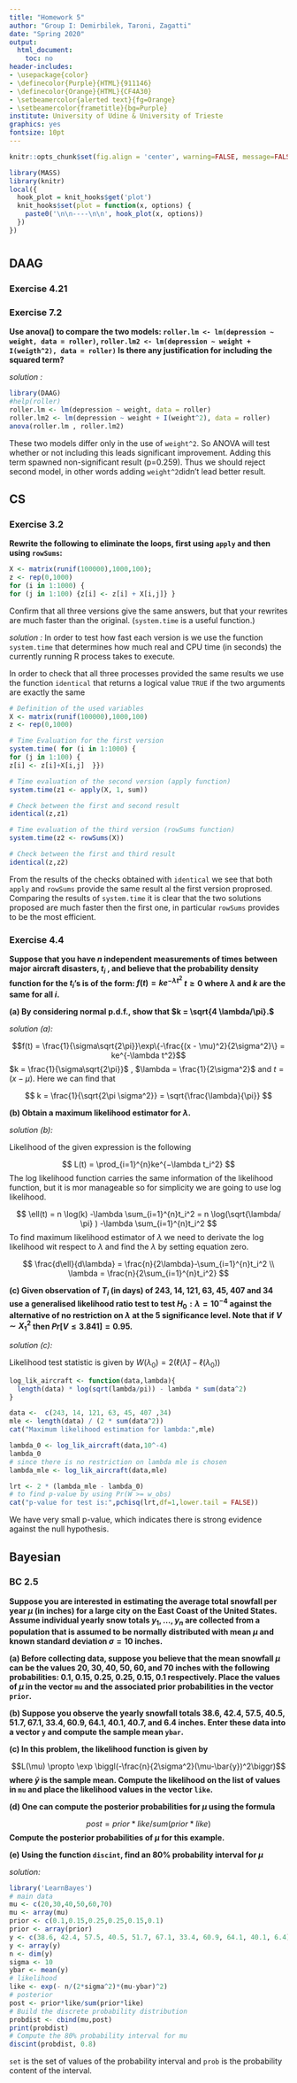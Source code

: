 ```yaml
---
title: "Homework 5"
author: "Group I: Demirbilek, Taroni, Zagatti"
date: "Spring 2020"
output:
  html_document:
    toc: no
header-includes:
- \usepackage{color}
- \definecolor{Purple}{HTML}{911146}
- \definecolor{Orange}{HTML}{CF4A30}
- \setbeamercolor{alerted text}{fg=Orange}
- \setbeamercolor{frametitle}{bg=Purple}
institute: University of Udine & University of Trieste
graphics: yes
fontsize: 10pt
---
```


```r
knitr::opts_chunk$set(fig.align = 'center', warning=FALSE, message=FALSE, fig.asp=0.625, dev='png', global.par = TRUE, dev.args=list(pointsize=10), fig.path = 'figs/', fig.height = 10, fig.width = 10)
```

```r
library(MASS)
library(knitr)
local({
  hook_plot = knit_hooks$get('plot')
  knit_hooks$set(plot = function(x, options) {
    paste0('\n\n----\n\n', hook_plot(x, options))
  })
})
```

# {.tabset}

## DAAG {.tabset}


### Exercise 4.21


### Exercise 7.2

**Use anova() to compare the two models: 
`roller.lm <- lm(depression ~ weight, data = roller)`, `roller.lm2 <- lm(depression ~ weight + I(weigth^2), data = roller)`
Is there any justification for including the squared term?**


*solution :* 

```r
library(DAAG)
#help(roller)
roller.lm <- lm(depression ~ weight, data = roller)
roller.lm2 <- lm(depression ~ weight + I(weight^2), data = roller)
anova(roller.lm , roller.lm2)

```
These two models differ only in the use of `weight^2`. So ANOVA will test whether or not including this leads significant improvement. Adding this term spawned non-significant result (p=0.259). Thus we should reject second model, in other words adding `weight^2`didn't lead better result.

## CS {.tabset}


### Exercise 3.2
**Rewrite the following to eliminate the loops, first using `apply` and then
using `rowSums`:**

```r
X <- matrix(runif(100000),1000,100); 
z <- rep(0,1000) 
for (i in 1:1000) {
for (j in 1:100) {z[i] <- z[i] + X[i,j]} }

```

Confirm that all three versions give the same answers, but that your rewrites
are much faster than the original. (`system.time` is a useful function.)


*solution :* 
In order to test how fast each version is we use the function `system.time` that determines how much real and CPU time (in seconds) the currently running R process takes to execute.

In order to check that all three processes provided the same results we use the function `identical` that returns a logical value `TRUE` if the two arguments are exactly the same

```r
# Definition of the used variables
X <- matrix(runif(100000),1000,100)
z <- rep(0,1000)

# Time Evaluation for the first version
system.time( for (i in 1:1000) {
for (j in 1:100) {
z[i] <- z[i]+X[i,j]  }})

# Time evaluation of the second version (apply function)
system.time(z1 <- apply(X, 1, sum))

# Check between the first and second result
identical(z,z1)

# Time evaluation of the third version (rowSums function)
system.time(z2 <- rowSums(X))

# Check between the first and third result
identical(z,z2)

```

From the results of the checks obtained with `identical` we see that both `apply` and `rowSums` provide the same result al the first version proprosed. Comparing the results of `system.time` it is clear that the two solutions proposed are much faster then the first one, in particular `rowSums` provides to be the most efficient.

### Exercise 4.4

**Suppose that you have $n$ independent measurements of times between major aircraft disasters, $t_i$ , and believe that the probability density function for the $t_i$’s is of the form: $f(t) = ke^{−\lambda t^2}$ $t \geq 0$ where $λ$ and $k$ are the same for all $i$.**

**(a) By considering normal p.d.f., show that  $k = \sqrt{4 \lambda/\pi}.$**

*solution (a):*

$$f(t) = \frac{1}{\sigma\sqrt{2\pi}}\exp\{-\frac{(x - \mu)^2}{2\sigma^2}\} = ke^{-\lambda t^2}$$
$k = \frac{1}{\sigma\sqrt{2\pi}}$ , $\lambda = \frac{1}{2\sigma^2}$ and $t = (x - \mu)$. Here we can find that

$$
k = \frac{1}{\sqrt{2\pi \sigma^2}} = \sqrt{\frac{\lambda}{\pi}}
$$

**(b) Obtain a maximum likelihood estimator for $\lambda$.**

*solution (b):*

Likelihood of the given expression is the following

$$
L(t) = \prod_{i=1}^{n}ke^{−\lambda t_i^2}
$$
The log likelihood function carries the same information of the likelihood function, but it is mor manageable so for simplicity we are going to use log likelihood.

$$
\ell(t) = n \log(k) -\lambda \sum_{i=1}^{n}t_i^2 = n \log(\sqrt{\lambda/ \pi} ) -\lambda \sum_{i=1}^{n}t_i^2 
$$
To find maximum likelihood estimator of $\lambda$ we need to derivate the log likelihood wit respect to $\lambda$ and find the $\lambda$ by setting equation zero.

$$
\frac{d\ell}{d\lambda} = \frac{n}{2\lambda}-\sum_{i=1}^{n}t_i^2 \\
\lambda = \frac{n}{2\sum_{i=1}^{n}t_i^2}
$$


**(c) Given observation of $T_i$ (in days) of 243, 14, 121, 63, 45, 407 and 34  use a generalised likelihood ratio test to
test $H_0 : \lambda = 10^{-4}$ against the alternative of no restriction on $\lambda$ at the $5%$ significance level. Note that if $V \sim X_1^2$ then $Pr[V \leq 3.841] = 0.95$.**

*solution (c):*

Likelihood test statistic is given by $W(\lambda_0) = 2(\ell(\hat{\lambda})-\ell(\lambda_0))$

```r
log_lik_aircraft <- function(data,lambda){
  length(data) * log(sqrt(lambda/pi)) - lambda * sum(data^2)
}

data <-  c(243, 14, 121, 63, 45, 407 ,34)
mle <- length(data) / (2 * sum(data^2))
cat("Maximum likelihood estimation for lambda:",mle)

lambda_0 <- log_lik_aircraft(data,10^-4)
lambda_0
# since there is no restriction on lambda mle is chosen
lambda_mle <- log_lik_aircraft(data,mle)

lrt <- 2 * (lambda_mle - lambda_0)
# to find p-value by using Pr(W >= w_obs)
cat("p-value for test is:",pchisq(lrt,df=1,lower.tail = FALSE))

```
We have very small p-value, which indicates there is strong evidence against the null hypothesis.

## Bayesian {.tabset}

### BC 2.5

**Suppose you are interested in estimating the average total snowfall per year $\mu$ (in inches) for a large city on the East Coast of the United States. Assume individual yearly snow totals $y_1,\dots, y_n$ are collected from a population that is assumed to be normally distributed with mean $\mu$ and known standard deviation $\sigma = 10$ inches.**

**(a) Before collecting data, suppose you believe that the mean snowfall $\mu$ can be the values 20, 30, 40, 50, 60, and 70 inches with the following probabilities: 0.1, 0.15, 0.25, 0.25, 0.15, 0.1 respectively. Place the values of $\mu$ in the vector `mu` and the associated prior probabilities in the vector `prior`.**

**(b) Suppose you observe the yearly snowfall totals 38.6, 42.4, 57.5, 40.5, 51.7, 67.1, 33.4, 60.9, 64.1, 40.1, 40.7, and 6.4 inches. Enter these data into a vector `y` and compute the sample mean `ybar`.**

**(c) In this problem, the likelihood function is given by** 

$$L(\mu) \propto \exp \biggl(-\frac{n}{2\sigma^2}(\mu-\bar{y})^2\biggr)$$
**where $\bar{y}$ is the sample mean. Compute the likelihood on the list of values in `mu` and place the likelihood values in the vector `like`.** 

**(d) One can compute the posterior probabilities for $\mu$ using the formula**

$$ post=prior*like/sum(prior*like)$$
**Compute the posterior probabilities of $\mu$ for this example.** 

**(e) Using the function `discint`, find an 80\% probability interval for $\mu$**

*solution:*

```r
library('LearnBayes')
# main data
mu <- c(20,30,40,50,60,70)
mu <- array(mu)
prior <- c(0.1,0.15,0.25,0.25,0.15,0.1)
prior <- array(prior)
y <- c(38.6, 42.4, 57.5, 40.5, 51.7, 67.1, 33.4, 60.9, 64.1, 40.1, 6.4)
y <- array(y)
n <- dim(y)
sigma <- 10
ybar <- mean(y)
# likelihood
like <- exp(- n/(2*sigma^2)*(mu-ybar)^2)
# posterior
post <- prior*like/sum(prior*like)
# Build the discrete probability distribution
probdist <- cbind(mu,post)
print(probdist)
# Compute the 80% probability interval for mu
discint(probdist, 0.8)

```

`set` is the set of values of the probability interval and `prob` is the probability content of the interval.